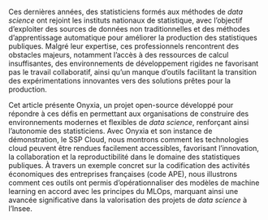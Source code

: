 Ces dernières années, des statisticiens formés aux méthodes de *data science* ont rejoint les instituts nationaux de statistique, avec l’objectif d’exploiter des sources de données non traditionnelles et des méthodes d’apprentissage automatique pour améliorer la production des statistiques publiques. Malgré leur expertise, ces professionnels rencontrent des obstacles majeurs, notamment l'accès à des ressources de calcul insuffisantes, des environnements de développement rigides ne favorisant pas le travail collaboratif, ainsi qu’un manque d’outils facilitant la transition des expérimentations innovantes vers des solutions prêtes pour la production. 

Cet article présente Onyxia, un projet open-source développé pour répondre à ces défis en permettant aux organisations de construire des environnements modernes et flexibles de *data science*, renforçant ainsi l'autonomie des statisticiens. Avec Onyxia et son instance de démonstration, le SSP Cloud, nous montrons comment les technologies cloud peuvent être rendues facilement accessibles, favorisant l'innovation, la collaboration et la reproductibilité dans le domaine des statistiques publiques. À travers un exemple concret sur la codification des activités économiques des entreprises françaises (code APE), nous illustrons comment ces outils ont permis d’opérationnaliser des modèles de machine learning en accord avec les principes du MLOps, marquant ainsi une avancée significative dans la valorisation des projets de *data science* à l’Insee.